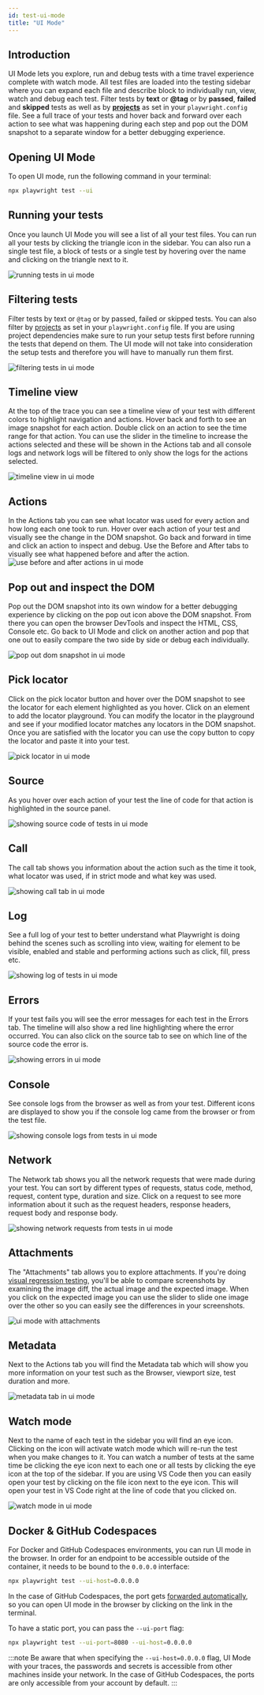 ```yaml
---
id: test-ui-mode
title: "UI Mode"
---
```



## Introduction

UI Mode lets you explore, run and debug tests with a time travel experience complete with watch mode. All test files are loaded into the testing sidebar where you can expand each file and describe block to individually run, view, watch and debug each test. Filter tests by **text** or **@tag** or by **passed**, **failed** and **skipped** tests as well as by [**projects**](./test-projects) as set in your `playwright.config` file. See a full trace of your tests and hover back and forward over each action to see what was happening during each step and pop out the DOM snapshot to a separate window for a better debugging experience.

<LiteYouTube id="d0u6XhXknzU" title="Playwrights UI Mode" />

## Opening UI Mode

To open UI mode, run the following command in your terminal:

```bash
npx playwright test --ui
```

## Running your tests

Once you launch UI Mode you will see a list of all your test files. You can run all your tests by clicking the triangle icon in the sidebar. You can also run a single test file, a block of tests or a single test by hovering over the name and clicking on the triangle next to it. 

![running tests in ui mode](https://github.com/microsoft/playwright/assets/13063165/6b87712f-64a5-4d73-a91d-6562b864712c)

## Filtering tests

Filter tests by text or `@tag` or by passed, failed or skipped tests. You can also filter by [projects](./test-projects) as set in your `playwright.config` file. If you are using project dependencies make sure to run your setup tests first before running the tests that depend on them. The UI mode will not take into consideration the setup tests and therefore you will have to manually run them first.

![filtering tests in ui mode](https://github.com/microsoft/playwright/assets/13063165/6f05e589-036d-45d5-9078-38134e1261e4)

## Timeline view

At the top of the trace you can see a timeline view of your test with different colors to highlight navigation and actions. Hover back and forth to see an image snapshot for each action. Double click on an action to see the time range for that action. You can use the slider in the timeline to increase the actions selected and these will be shown in the Actions tab and all console logs and network logs will be filtered to only show the logs for the actions selected.

![timeline view in ui mode](https://github.com/microsoft/playwright/assets/13063165/811a9985-32aa-4a3e-9869-de32053cf468)

## Actions

In the Actions tab you can see what locator was used for every action and how long each one took to run. Hover over each action of your test and visually see the change in the DOM snapshot. Go back and forward in time and click an action to inspect and debug. Use the Before and After tabs to visually see what happened before and after the action.  ![use before and after actions in ui mode](https://github.com/microsoft/playwright/assets/13063165/7b22fab5-7346-4b98-8fdd-a78ed280647f)

## Pop out and inspect the DOM

Pop out the DOM snapshot into its own window for a better debugging experience by clicking on the pop out icon above the DOM snapshot. From there you can open the browser DevTools and inspect the HTML, CSS, Console etc. Go back to UI Mode and click on another action and pop that one out to easily compare the two side by side or debug each individually.

![pop out dom snapshot in ui mode](https://github.com/microsoft/playwright/assets/13063165/f9f43a0c-78d7-4574-9a58-c69d2ec53c8f)

## Pick locator

Click on the pick locator button and hover over the DOM snapshot to see the locator for each element highlighted as you hover. Click on an element to add the locator playground. You can modify the locator in the playground and see if your modified locator matches any locators in the DOM snapshot. Once you are satisfied with the locator you can use the copy button to copy the locator and paste it into your test.

![pick locator in ui mode](https://github.com/microsoft/playwright/assets/13063165/9e7eeb84-bd26-4010-8614-75e24b56c716)

## Source

As you hover over each action of your test the line of code for that action is highlighted in the source panel.

![showing source code of tests in ui mode](https://github.com/microsoft/playwright/assets/13063165/49b9fa2a-8a57-4044-acaa-0a2ea4784c5c)

## Call

The call tab shows you information about the action such as the time it took, what locator was used, if in strict mode and what key was used.

![showing call tab in ui mode](https://github.com/microsoft/playwright/assets/13063165/442314c3-0b16-4400-bf25-c198f8654849)

## Log

See a full log of your test to better understand what Playwright is doing behind the scenes such as scrolling into view, waiting for element to be visible, enabled and stable and performing actions such as click, fill, press etc.

![showing log of tests in ui mode](https://github.com/microsoft/playwright/assets/13063165/1d214ee5-2c07-414d-a342-f88d0864ac89)

## Errors

If your test fails you will see the error messages for each test in the Errors tab. The timeline will also show a red line highlighting where the error occurred. You can also click on the source tab to see on which line of the source code the error is.

![showing errors in ui mode](https://github.com/microsoft/playwright/assets/13063165/ffca2fd1-5349-41fb-ade9-ace143bb2c58)

## Console

See console logs from the browser as well as from your test. Different icons are displayed to show you if the console log came from the browser or from the test file.

![showing console logs from tests in ui mode](https://github.com/microsoft/playwright/assets/13063165/b6a44763-da04-4152-bbac-3369ca4a60ac)

## Network

The Network tab shows you all the network requests that were made during your test. You can sort by different types of requests, status code, method, request, content type, duration and size. Click on a request to see more information about it such as the request headers, response headers, request body and response body.

![showing network requests from tests in ui mode](https://github.com/microsoft/playwright/assets/13063165/946c2722-447a-4005-9518-b4e9b73a8240)

## Attachments

The "Attachments" tab allows you to explore attachments. If you're doing [visual regression testing](./test-snapshots.mdx), you'll be able to compare screenshots by examining the image diff, the actual image and the expected image. When you click on the expected image you can use the slider to slide one image over the other so you can easily see the differences in your screenshots.

![ui mode with attachments](https://github.com/microsoft/playwright/assets/13063165/bb83b406-84ed-4380-a96c-0e62d1388093)

## Metadata

Next to the Actions tab you will find the Metadata tab which will show you more information on your test such as the Browser, viewport size, test duration and more.

![metadata tab in ui mode](https://github.com/microsoft/playwright/assets/13063165/befff46e-381a-41c2-8259-e47442add425)

## Watch mode

Next to the name of each test in the sidebar you will find an eye icon. Clicking on the icon will activate watch mode which will re-run the test when you make changes to it. You can watch a number of tests at the same time be clicking the eye icon next to each one or all tests by clicking the eye icon at the top of the sidebar. If you are using VS Code then you can easily open your test by clicking on the file icon next to the eye icon. This will open your test in VS Code right at the line of code that you clicked on.

![watch mode in ui mode](https://github.com/microsoft/playwright/assets/13063165/20d7d44c-b52d-43ff-8871-8b828671f3da)

## Docker & GitHub Codespaces

For Docker and GitHub Codespaces environments, you can run UI mode in the browser. In order for an endpoint to be accessible outside of the container, it needs to be bound to the `0.0.0.0` interface:

```bash
npx playwright test --ui-host=0.0.0.0
```

In the case of GitHub Codespaces, the port gets [forwarded automatically](https://docs.github.com/en/codespaces/developing-in-codespaces/forwarding-ports-in-your-codespace#about-forwarded-ports), so you can open UI mode in the browser by clicking on the link in the terminal.

To have a static port, you can pass the `--ui-port` flag:

```bash
npx playwright test --ui-port=8080 --ui-host=0.0.0.0
```

:::note
Be aware that when specifying the `--ui-host=0.0.0.0` flag, UI Mode with your traces, the passwords and secrets is accessible from other machines inside your network. In the case of GitHub Codespaces, the ports are only accessible from your account by default.
:::


[Accessibility]: /api/class-accessibility.mdx "Accessibility"
[Android]: /api/class-android.mdx "Android"
[AndroidDevice]: /api/class-androiddevice.mdx "AndroidDevice"
[AndroidInput]: /api/class-androidinput.mdx "AndroidInput"
[AndroidSocket]: /api/class-androidsocket.mdx "AndroidSocket"
[AndroidWebView]: /api/class-androidwebview.mdx "AndroidWebView"
[APIRequest]: /api/class-apirequest.mdx "APIRequest"
[APIRequestContext]: /api/class-apirequestcontext.mdx "APIRequestContext"
[APIResponse]: /api/class-apiresponse.mdx "APIResponse"
[APIResponseAssertions]: /api/class-apiresponseassertions.mdx "APIResponseAssertions"
[Browser]: /api/class-browser.mdx "Browser"
[BrowserContext]: /api/class-browsercontext.mdx "BrowserContext"
[BrowserServer]: /api/class-browserserver.mdx "BrowserServer"
[BrowserType]: /api/class-browsertype.mdx "BrowserType"
[CDPSession]: /api/class-cdpsession.mdx "CDPSession"
[ConsoleMessage]: /api/class-consolemessage.mdx "ConsoleMessage"
[Coverage]: /api/class-coverage.mdx "Coverage"
[Dialog]: /api/class-dialog.mdx "Dialog"
[Download]: /api/class-download.mdx "Download"
[Electron]: /api/class-electron.mdx "Electron"
[ElectronApplication]: /api/class-electronapplication.mdx "ElectronApplication"
[ElementHandle]: /api/class-elementhandle.mdx "ElementHandle"
[FileChooser]: /api/class-filechooser.mdx "FileChooser"
[Frame]: /api/class-frame.mdx "Frame"
[FrameLocator]: /api/class-framelocator.mdx "FrameLocator"
[GenericAssertions]: /api/class-genericassertions.mdx "GenericAssertions"
[JSHandle]: /api/class-jshandle.mdx "JSHandle"
[Keyboard]: /api/class-keyboard.mdx "Keyboard"
[Locator]: /api/class-locator.mdx "Locator"
[LocatorAssertions]: /api/class-locatorassertions.mdx "LocatorAssertions"
[Logger]: /api/class-logger.mdx "Logger"
[Mouse]: /api/class-mouse.mdx "Mouse"
[Page]: /api/class-page.mdx "Page"
[PageAssertions]: /api/class-pageassertions.mdx "PageAssertions"
[Playwright]: /api/class-playwright.mdx "Playwright"
[PlaywrightAssertions]: /api/class-playwrightassertions.mdx "PlaywrightAssertions"
[Request]: /api/class-request.mdx "Request"
[Response]: /api/class-response.mdx "Response"
[Route]: /api/class-route.mdx "Route"
[Selectors]: /api/class-selectors.mdx "Selectors"
[SnapshotAssertions]: /api/class-snapshotassertions.mdx "SnapshotAssertions"
[TimeoutError]: /api/class-timeouterror.mdx "TimeoutError"
[Touchscreen]: /api/class-touchscreen.mdx "Touchscreen"
[Tracing]: /api/class-tracing.mdx "Tracing"
[Video]: /api/class-video.mdx "Video"
[WebError]: /api/class-weberror.mdx "WebError"
[WebSocket]: /api/class-websocket.mdx "WebSocket"
[Worker]: /api/class-worker.mdx "Worker"
[ConfigInWorker]: /api/class-configinworker.mdx "ConfigInWorker"
[Fixtures]: /api/class-fixtures.mdx "Fixtures"
[ProjectInWorker]: /api/class-projectinworker.mdx "ProjectInWorker"
[Test]: /api/class-test.mdx "Test"
[TestConfig]: /api/class-testconfig.mdx "TestConfig"
[TestInfo]: /api/class-testinfo.mdx "TestInfo"
[TestInfoError]: /api/class-testinfoerror.mdx "TestInfoError"
[TestOptions]: /api/class-testoptions.mdx "TestOptions"
[TestProject]: /api/class-testproject.mdx "TestProject"
[WorkerInfo]: /api/class-workerinfo.mdx "WorkerInfo"
[FullConfig]: /api/class-fullconfig.mdx "FullConfig"
[FullProject]: /api/class-fullproject.mdx "FullProject"
[Location]: /api/class-location.mdx "Location"
[Reporter]: /api/class-reporter.mdx "Reporter"
[Suite]: /api/class-suite.mdx "Suite"
[TestCase]: /api/class-testcase.mdx "TestCase"
[TestError]: /api/class-testerror.mdx "TestError"
[TestResult]: /api/class-testresult.mdx "TestResult"
[TestStep]: /api/class-teststep.mdx "TestStep"
[Element]: https://developer.mozilla.org/en-US/docs/Web/API/element "Element"
[EvaluationArgument]: /evaluating.mdx#evaluation-argument "EvaluationArgument"
[Promise]: https://developer.mozilla.org/en-US/docs/Web/JavaScript/Reference/Global_Objects/Promise "Promise"
[iterator]: https://developer.mozilla.org/en-US/docs/Web/JavaScript/Reference/Iteration_protocols "Iterator"
[origin]: https://developer.mozilla.org/en-US/docs/Glossary/Origin "Origin"
[selector]: https://developer.mozilla.org/en-US/docs/Web/CSS/CSS_Selectors "selector"
[Serializable]: https://developer.mozilla.org/en-US/docs/Web/JavaScript/Reference/Global_Objects/JSON/stringify#Description "Serializable"
[UIEvent.detail]: https://developer.mozilla.org/en-US/docs/Web/API/UIEvent/detail "UIEvent.detail"
[UnixTime]: https://en.wikipedia.org/wiki/Unix_time "Unix Time"
[xpath]: https://developer.mozilla.org/en-US/docs/Web/XPath "xpath"

[Array]: https://developer.mozilla.org/en-US/docs/Web/JavaScript/Reference/Global_Objects/Array "Array"
[boolean]: https://developer.mozilla.org/en-US/docs/Web/JavaScript/Data_structures#Boolean_type "Boolean"
[Buffer]: https://nodejs.org/api/buffer.html#buffer_class_buffer "Buffer"
[ChildProcess]: https://nodejs.org/api/child_process.html "ChildProcess"
[Error]: https://nodejs.org/api/errors.html#errors_class_error "Error"
[EventEmitter]: https://nodejs.org/api/events.html#events_class_eventemitter "EventEmitter"
[function]: https://developer.mozilla.org/en-US/docs/Web/JavaScript/Reference/Global_Objects/Function "Function"
[Map]: https://developer.mozilla.org/en-US/docs/Web/JavaScript/Reference/Global_Objects/Map "Map"
[Metadata]: https://developer.mozilla.org/en-US/docs/Web/JavaScript/Reference/Global_Objects/Object "Object&lt;string, any&gt;"
[null]: https://developer.mozilla.org/en-US/docs/Web/JavaScript/Reference/Global_Objects/null "null"
[number]: https://developer.mozilla.org/en-US/docs/Web/JavaScript/Data_structures#Number_type "Number"
[Object]: https://developer.mozilla.org/en-US/docs/Web/JavaScript/Reference/Global_Objects/Object "Object"
[Promise]: https://developer.mozilla.org/en-US/docs/Web/JavaScript/Reference/Global_Objects/Promise "Promise"
[Readable]: https://nodejs.org/api/stream.html#stream_class_stream_readable "Readable"
[ReadStream]: https://nodejs.org/api/fs.html#class-fsreadstream "ReadStream"
[RegExp]: https://developer.mozilla.org/en-US/docs/Web/JavaScript/Reference/Global_Objects/RegExp "RegExp"
[string]: https://developer.mozilla.org/en-US/docs/Web/JavaScript/Data_structures#String_type "string"
[void]: https://developer.mozilla.org/en-US/docs/Web/JavaScript/Reference/Global_Objects/undefined "void"
[URL]: https://nodejs.org/api/url.html "URL"

[all available image tags]: https://mcr.microsoft.com/en-us/product/playwright/about "all available image tags"
[Microsoft Artifact Registry]: https://mcr.microsoft.com/en-us/product/playwright/about "Microsoft Artifact Registry"
[Dockerfile.jammy]: https://github.com/microsoft/playwright/blob/main/utils/docker/Dockerfile.jammy "Dockerfile.jammy"
